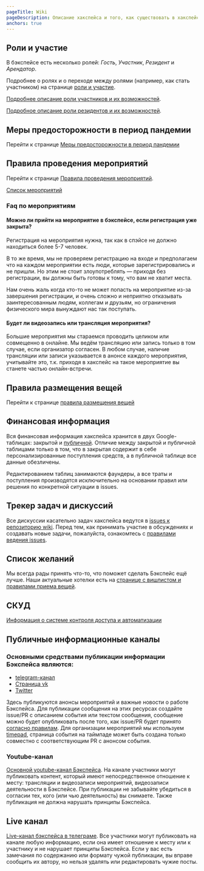 ```yaml
---
pageTitle: Wiki
pageDescription: Описание хакспейса и того, как существовать в хакспейсе
anchors: true
---
```


## Роли и участие

В бэкспейсе есть несколько ролей: *Гость*, *Участник*, *Резидент* и *Арендатор*.

Подробнее о ролях и о переходе между ролями (например, как стать участником) на странице [роли и участие](/wiki/evaluation).

[Подробнее описание роли участников и их возможностей](/wiki/participants).

[Подробное описание роли резидентов и их возможностей](/wiki/residents).

## Меры предосторожности в период пандемии

Перейти к странице [Меры предосторожности в период пандемии](/wiki/sars-cov-2)

## Правила проведения мероприятий

Перейти к странице [Правила проведения мероприятий](/wiki/event-rules).

[Список мероприятий](/events)

### Faq по мероприятиям

#### Можно ли прийти на мероприятие в бэкспейсе, если регистрация уже закрыта?
Регистрация на мероприятия нужна, так как в спэйсе не должно находиться более 5-7 человек. 

В то же время, мы не проверяем регистрацию на входе и предполагаем что на каждом мероприятии есть люди, которые зарегистрировались и не пришли. Но этим не стоит злоупотреблять — приходя без регистрации, вы должны быть готовы к тому, что вам не хватит места.

Нам очень жаль когда кто-то не может попасть на мероприятие из-за завершения регистрации, и очень сложно и неприятно отказывать заинтересованным людям, коллегам и друзьям, но ограничения физического мира вынуждают нас так поступать.

#### Будет ли видеозапись или трансляция мероприятия?
Большие мероприятия мы стараемся проводить целиком или совмещенно в онлайне. Мы ведём трансляцию или запись только в том случае, если организатор согласен. В любом случае, наличие трансляции или записи указывается в анонсе каждого мероприятия, учитывайте это, т.к. приходя в хакспейс на такое мероприятие вы станете частью онлайн-встречи.

## Правила размещения вещей

Перейти к странице [правила размещения вещей](/wiki/stuff)

## Финансовая информация

Вся финансовая информация хакспейса хранится в двух Google-таблицах: закрытой и [публичной](https://drive.google.com/open?id=1axxo8_JOMkHQfMpo-TbR6vLCXhowdyu8iZRUjZ59F04). Отличие между закрытой и публичной таблицами только в том, что в закрытая содержит в себе персонализированные поступления средств, а в публичной таблице все данные обезличены.

Редактированием таблиц занимаются фаундеры, а все траты и поступления производятся исключительно на основании правил или решения по конкретной ситуации в issues. 

## Трекер задач и дискуссий

Все дискуссии касательно задач хакспейса ведутся в [issues к репозиторию wiki](https://github.com/b4ck5p4c3/0x08.in/issues). Перед тем, как принимать участие в обсуждениях и создавать новые задачи, пожалуйста, ознакомтесь с [правилами ведения issues](/wiki/issue-rules.html).

## Список желаний

Мы всегда рады принять что-то, что поможет сделать Бэкспейс ещё лучше. Наши актуальные хотелки есть на [странице с вишлистом и правилами приема вещей](/wiki/needs.html).

## СКУД

[Информация о системе контроля доступа и автоматизации](/wiki/asc)

## Публичные информационные каналы

### Основными средствами публикации информации Бэкспейса являются:

* [telegram-канал](https://t.me/b4ck5p4c3)
* [Страница vk](https://vk.com/b4cksp4ce)
* [Twitter](https://twitter.com/b4cksp4ce)

Здесь публикуются анонсы мероприятий и важные новости о работе Бэкспейса. Для публикации сообщения на этих ресурсах создайте issue/PR с описанием события или текстом сообщения, сообщение можно будет опубликовать после того, как issue/PR будет принято [согласно правилам](/wiki/issue_rules). Для организации мероприятий мы используем [timepad](https://b4cksp4ce.timepad.ru), страница события на таймпаде может быть создана только совместно с соответствующим PR с анонсом события.

### Youtube-канал

[Основной youtube-канал Бэкспейса](https://www.youtube.com/channel/UCL_4pID7TE5lwq_MyQqL2nA). На канале участники могут публиковать контент, который имеют непосредственное отношение к месту: трансляции и видеозаписи мероприятий, видеозаписи деятельности в Бэкспейсе. При публикации не забывайте убедиться в согласии тех, кого (или чью деятельность) вы снимаете. Также публикация не должна нарушать принципы Бэкспейса.

## Live канал

[Live-канал бэкспейса в телеграме](https://t.me/b4cksp4ce_l1ve). Все участники могут публиковать на канале любую информацию, если она имеет отношение к месту или к участнику и не нарушает принципы Бэкспейса. Если у вас есть замечания по содержанию или формату чужой публикации, вы вправе сообщить их автору, но нельзя удалять или редактировать чужие посты.
